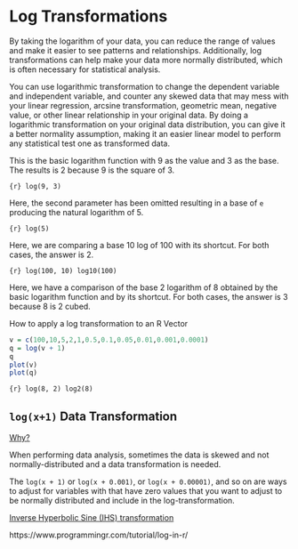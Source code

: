 # Log Transformations

By taking the logarithm of your data, you can reduce the range of values and make it easier to see patterns and relationships. Additionally, log transformations can help make your data more normally distributed, which is often necessary for statistical analysis. 

You can use logarithmic transformation to change the dependent variable and independent variable, and counter any skewed data that may mess with your linear regression, arcsine transformation, geometric mean, negative value, or other linear relationship in your original data. By doing a logarithmic transformation on your original data distribution, you can give it a better normality assumption, making it an easier linear model to perform any statistical test one as transformed data.

This is the basic logarithm function with 9 as the value and 3 as the base. The results is 2 because 9 is the square of 3.

```{r} log(9, 3)```

Here, the second parameter has been omitted resulting in a base of `e` producing the natural logarithm of 5.

```{r} log(5)```

Here, we are comparing a base 10 log of 100 with its shortcut. For both cases, the answer is 2.

```{r} log(100, 10) log10(100)```

Here, we have a comparison of the base 2 logarithm of 8 obtained by the basic logarithm function and by its shortcut. For both cases, the answer is 3 because 8 is 2 cubed.

How to apply a log transformation to an R Vector

```r
v = c(100,10,5,2,1,0.5,0.1,0.05,0.01,0.001,0.0001)
q = log(v + 1)
q
plot(v)
plot(q)
```

```{r} log(8, 2) log2(8)```

## `log(x+1)` Data Transformation

[Why?](https://onbiostatistics.blogspot.com/2012/05/logx1-data-transformation.html)

When performing data analysis, sometimes the data is skewed and not normally-distributed and a data transformation is needed.

The `log(x + 1)` or `log(x + 0.001)`, or `log(x + 0.00001)`, and so on are ways to adjust for variables with that have zero values that you want to adjust to be normally distributed and include in the log-transformation.

[Inverse Hyperbolic Sine (IHS) transformation](https://marcfbellemare.com/wordpress/12856)

https://www.programmingr.com/tutorial/log-in-r/